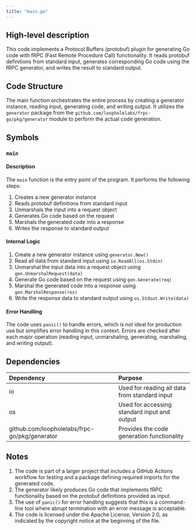 ```yaml
---
title: "main.go"
---
```


## High-level description
This code implements a Protocol Buffers (protobuf) plugin for generating Go code with fRPC (Fast Remote Procedure Call) functionality. It reads protobuf definitions from standard input, generates corresponding Go code using the fRPC generator, and writes the result to standard output.

## Code Structure
The main function orchestrates the entire process by creating a generator instance, reading input, generating code, and writing output. It utilizes the `generator` package from the `github.com/loopholelabs/frpc-go/pkg/generator` module to perform the actual code generation.

## Symbols

### `main`
#### Description
The `main` function is the entry point of the program. It performs the following steps:
1. Creates a new generator instance
2. Reads protobuf definitions from standard input
3. Unmarshals the input into a request object
4. Generates Go code based on the request
5. Marshals the generated code into a response
6. Writes the response to standard output

#### Internal Logic
1. Create a new generator instance using `generator.New()`
2. Read all data from standard input using `io.ReadAll(os.Stdin)`
3. Unmarshal the input data into a request object using `gen.UnmarshalRequest(data)`
4. Generate Go code based on the request using `gen.Generate(req)`
5. Marshal the generated code into a response using `gen.MarshalResponse(res)`
6. Write the response data to standard output using `os.Stdout.Write(data)`

#### Error Handling
The code uses `panic()` to handle errors, which is not ideal for production use but simplifies error handling in this context. Errors are checked after each major operation (reading input, unmarshaling, generating, marshaling, and writing output).

## Dependencies
| Dependency | Purpose |
|:-----------|:--------|
| io | Used for reading all data from standard input |
| os | Used for accessing standard input and output |
| github.com/loopholelabs/frpc-go/pkg/generator | Provides the code generation functionality |

## Notes
1. The code is part of a larger project that includes a GitHub Actions workflow for testing and a package defining required imports for the generated code.
2. The generator likely produces Go code that implements fRPC functionality based on the protobuf definitions provided as input.
3. The use of `panic()` for error handling suggests that this is a command-line tool where abrupt termination with an error message is acceptable.
4. The code is licensed under the Apache License, Version 2.0, as indicated by the copyright notice at the beginning of the file.